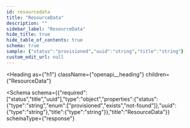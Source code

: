 ```yaml
---
id: resourcedata
title: "ResourceData"
description: ""
sidebar_label: "ResourceData"
hide_title: true
hide_table_of_contents: true
schema: true
sample: {"status":"provisioned","uuid":"string","title":"string"}
custom_edit_url: null
---
```



<Heading
  as={"h1"}
  className={"openapi__heading"}
  children={"ResourceData"}
>
</Heading>





<Schema
  schema={{"required":["status","title","uuid"],"type":"object","properties":{"status":{"type":"string","enum":["provisioned","exists","not-found"]},"uuid":{"type":"string"},"title":{"type":"string"}},"title":"ResourceData"}}
  schemaType={"response"}
>
  
</Schema>
            